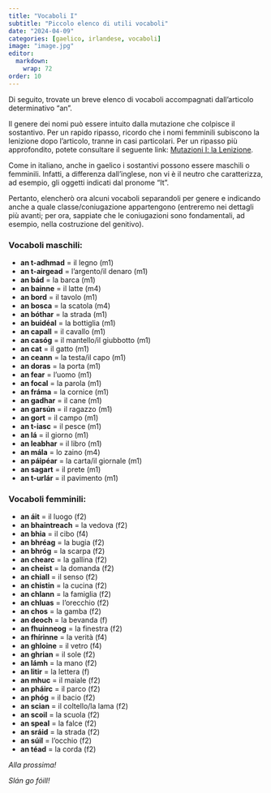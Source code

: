 ```yaml
---
title: "Vocaboli I"
subtitle: "Piccolo elenco di utili vocaboli"
date: "2024-04-09"
categories: [gaelico, irlandese, vocaboli]
image: "image.jpg"
editor: 
  markdown: 
    wrap: 72
order: 10
---
```


Di seguito, trovate un breve elenco di vocaboli accompagnati
dall'articolo determinativo "an".

Il genere dei nomi può essere intuito dalla mutazione che colpisce il
sostantivo. Per un rapido ripasso, ricordo che i nomi femminili
subiscono la lenizione dopo l'articolo, tranne in casi particolari. Per
un ripasso più approfondito, potete consultare il seguente link:
[Mutazioni I: la
Lenizione](https://www.mauromaver.eu/posts/posts_ga/mutazioni_I/).

Come in italiano, anche in gaelico i sostantivi possono essere maschili
o femminili. Infatti, a differenza dall'inglese, non vi è il neutro che
caratterizza, ad esempio, gli oggetti indicati dal pronome "It".

Pertanto, elencherò ora alcuni vocaboli separandoli per genere e
indicando anche a quale classe/coniugazione appartengono (entreremo nei
dettagli più avanti; per ora, sappiate che le coniugazioni sono
fondamentali, ad esempio, nella costruzione del genitivo).

### Vocaboli maschili:

-   **an t-adhmad** = il legno (m1)
-   **an t-airgead** = l'argento/il denaro (m1)
-   **an bád** = la barca (m1)
-   **an bainne** = il latte (m4)
-   **an bord** = il tavolo (m1)
-   **an bosca** = la scatola (m4)
-   **an bóthar** = la strada (m1)
-   **an buidéal** = la bottiglia (m1)
-   **an capall** = il cavallo (m1)
-   **an casóg** = il mantello/il giubbotto (m1)
-   **an cat** = il gatto (m1)
-   **an ceann** = la testa/il capo (m1)
-   **an doras** = la porta (m1)
-   **an fear** = l'uomo (m1)
-   **an focal** = la parola (m1)
-   **an fráma** = la cornice (m1)
-   **an gadhar** = il cane (m1)
-   **an garsún** = il ragazzo (m1)
-   **an gort** = il campo (m1)
-   **an t-iasc** = il pesce (m1)
-   **an lá** = il giorno (m1)
-   **an leabhar** = il libro (m1)
-   **an mála** = lo zaino (m4)
-   **an páipéar** = la carta/il giornale (m1)
-   **an sagart** = il prete (m1)
-   **an t-urlár** = il pavimento (m1)

### Vocaboli femminili:

-   **an áit** = il luogo (f2)
-   **an bhaintreach** = la vedova (f2)
-   **an bhia** = il cibo (f4)
-   **an bhréag** = la bugia (f2)
-   **an bhróg** = la scarpa (f2)
-   **an chearc** = la gallina (f2)
-   **an cheist** = la domanda (f2)
-   **an chiall** = il senso (f2)
-   **an chistin** = la cucina (f2)
-   **an chlann** = la famiglia (f2)
-   **an chluas** = l'orecchio (f2)
-   **an chos** = la gamba (f2)
-   **an deoch** = la bevanda (f)
-   **an fhuinneog** = la finestra (f2)
-   **an fhírinne** = la verità (f4)
-   **an ghloine** = il vetro (f4)
-   **an ghrian** = il sole (f2)
-   **an lámh** = la mano (f2)
-   **an litir** = la lettera (f)
-   **an mhuc** = il maiale (f2)
-   **an pháirc** = il parco (f2)
-   **an phóg** = il bacio (f2)
-   **an scian** = il coltello/la lama (f2)
-   **an scoil** = la scuola (f2)
-   **an speal** = la falce (f2)
-   **an sráid** = la strada (f2)
-   **an súil** = l'occhio (f2)
-   **an téad** = la corda (f2)

*Alla prossima!*

*Slán go fóill!*
